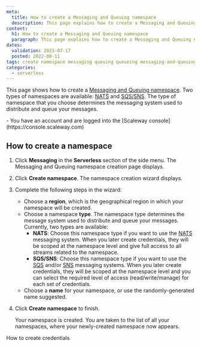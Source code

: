 ```yaml
---
meta:
  title: How to create a Messaging and Queuing namespace
  description: This page explains how to create a Messaging and Queuing namespace
content:
  h1: How to create a Messaging and Queuing namespace
  paragraph: This page explains how to create a Messaging and Queuing namespace
dates:
  validation: 2023-07-17
  posted: 2022-08-11
tags: create namespace messaging queuing queueing messaging-and-queuing
categories:
  - serverless
---
```


This page shows how to create a [Messaging and Queuing namespace](/serverless/messaging/concepts#namespace). Two types of namespaces are available: [NATS](/serverless/messaging/concepts#nats) and [SQS/SNS](/serverless/messaging/concepts#sqssns). The type of namespace that you choose determines the messaging system used to distribute and queue your messages.

<Macro id="iam-requirements" />

<Message type="requirement">
  - You have an account and are logged into the [Scaleway console](https://console.scaleway.com)
</Message>

## How to create a namespace

1. Click **Messaging** in the **Serverless** section of the side menu. The Messaging and Queuing namespace creation page displays.
2. Click **Create namespace**. The namespace creation wizard displays.
    <Lightbox src="scaleway-namespace-creation.webp" alt="" />
3. Complete the following steps in the wizard:
    - Choose a **region**, which is the geographical region in which your namespace will be created.
    - Choose a namespace **type**. The namespace type determines the message system used to distribute and queue your messages. Currently, two types are available:
        - **NATS**: Choose this namespace type if you want to use the [NATS](/serverless/messaging/concepts#nats) messaging system. When you later create credentials, they will be scoped at the namespace level and give full access to all streams related to the namespace.
        - **SQS/SNS**: Choose this namespace type if you want to use the [SQS](/serverless/messaging/concepts#sqssns) and/or [SNS](/serverless/messaging/concepts#sns) messaging systems. When you later create credentials, they will be scoped at the namespace level and you can select the required level of access (read/write/manage) for each set of credentials. 
    - Choose a **name** for your namespace, or use the randomly-generated name suggested.
4. Click **Create namespace** to finish.

    Your namespace is created. You are taken to the list of all your namespaces, where your newly-created namespace now appears.


<Navigation title="See Also">
  <NextButton to="/serverless/messaging/how-to/create-credentials/">How to create credentials</NextButton>
</Navigation>
